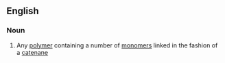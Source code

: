 ==English==

===Noun===
{{wikipedia}}
{{en-noun}}

# {{lb|en|organic chemistry}} Any [[polymer]] containing a number of [[monomer]]s linked in the fashion of a [[catenane]]